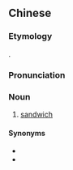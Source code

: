 ==Chinese==
{{zh-forms|gloss=-}}

===Etymology===
{{bor|zh|en|sandwich}}.

===Pronunciation===
{{zh-pron
|m=sānwèizhì
|cat=n
}}

===Noun===
{{zh-noun}}

# {{lb|zh|rare}} [[sandwich]]

====Synonyms====
* {{zh-l|三明治}}
* {{zh-l|三文治}}

{{zh-cat|Sandwiches‎}}